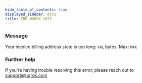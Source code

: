 ```yaml
---
hide_table_of_contents: true
displayed_sidebar: docs
title: ERR_NGROK_1025
---
```


### Message

Your invoice billing address state is too long: `VAL` bytes. Max: `MAX`

### Further help

If you're having trouble resolving this error, please reach out to [support@ngrok.com](mailto:support@ngrok.com?subject=Help%20with%20ERR_NGROK_1025)
